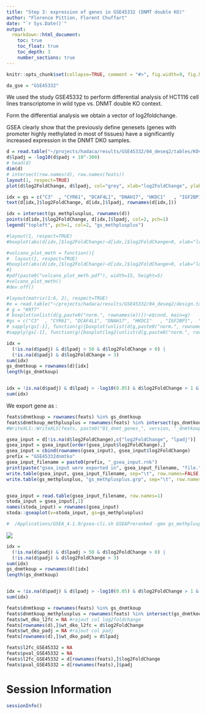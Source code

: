 ```yaml
---
title: "Step 3: expression of genes in GSE45332 (DNMT double KO)"
author: "Florence Pittion, Florent Chuffart"
date: "`r Sys.Date()`"
output: 
  rmarkdown::html_document:
    toc: true
    toc_float: true
    toc_depth: 3
    number_sections: true
---
```




```r
knitr::opts_chunk$set(collapse=TRUE, comment = "#>", fig.width=9, fig.height=6, eval=TRUE, echo=FALSE, results="hide", warning=FALSE)
```

```r
da_gse = "GSE45332"
```

We used the study GSE45332 to perform differential analysis of HCT116 cell lines transcriptome in wild type vs. DNMT double KO context.

Form the differential analysis we obtain a vector of log2foldchange.

GSEA clearly show that the previously define genesets (genes with promoter highly methylated in most of tissues) have a significantly increased expression in the DNMT DKO samples.

```r
d = read.table("~/projects/hadaca/results/GSE45332/04_deseq2/tables/KOvsWT.complete.txt", header=TRUE, stringsAsFactors=FALSE, row.names=1)
d$lpadj = -log10(d$padj + 10^-300)
# head(d)
dim(d)
# intersect(row.names(d), row.names(feats))
layout(1, respect=TRUE)
plot(d$log2FoldChange, d$lpadj, col="grey", xlab="log2FoldChange", ylab="adjusted pval")

idx = gs = c("C3"  , "CYR61", "DCAF4L1", "DNAH17", "HKDC1"   , "IGF2BP1",  "IL1A", "KRT7" , "NES"    , "SDC4"  , "SERPINE1", "TGM2"   ,  "VIM")
text(d[idx,]$log2FoldChange, d[idx,]$lpadj, rownames(d[idx,]))

idx = intersect(gs_methplusplus, rownames(d))
points(d[idx,]$log2FoldChange, d[idx,]$lpadj, col=2, pch=1)
legend("topleft", pch=1, col=2, "gs_methplusplus")

#layout(1, respect=TRUE)
#boxplot(abs(d[idx,]$log2FoldChange)~d[idx,]$log2FoldChange>0, xlab="log2FoldChange > 0", ylab="|log2FoldChange|")

#volcano_plot_meth = function(){
#  layout(1, respect=TRUE)
#boxplot(abs(d[idx,]$log2FoldChange)~d[idx,]$log2FoldChange>0, xlab="log2FoldChange > 0", ylab="|log2FoldChange|")
#}
#pdf(paste0("volcano_plot_meth.pdf"), width=15, height=5)
#volcano_plot_meth()
#dev.off()

#layout(matrix(1:6, 2), respect=TRUE)
#e = read.table("~/projects/hadaca/results/GSE45332/04_deseq2/design.txt", header=TRUE, row.names=1)
# g = "KRT7"
# boxplot(unlist(d[g,paste0("norm.", rownames(e))])~e$cond, main=g)
#gs = c("C3"  , "CYR61", "DCAF4L1", "DNAH17", "HKDC1"   , "IGF2BP1",  "IL1A", "KRT7" , "NES"    , "SDC4"  , "SERPINE1", "TGM2"   ,  "VIM")
# sapply(gs[-1], function(g){boxplot(unlist(d[g,paste0("norm.", rownames(e))])~e$cond, main=g)})
#sapply(gs[-1], function(g){boxplot(log2(unlist(d[g,paste0("norm.", rownames(e))])+1)~e$cond, main=g, ylab="log2(norm_count+1)")})
```



```r
idx = 
  (!is.na(d$padj) & d$lpadj > 50 & d$log2FoldChange > 0) | 
  (!is.na(d$padj) & d$log2FoldChange > 3)
sum(idx)
gs_dnmtkoup = rownames(d)[idx]
length(gs_dnmtkoup)


idx = !is.na(d$padj) & d$lpadj > -log10(0.05) & d$log2FoldChange > 1 & rownames(d) %in% gs_methplusplus
sum(idx)

```

We export gene as : 

```r
feats$dnmtkoup = rownames(feats) %in% gs_dnmtkoup
feats$dnmtkoup_methplusplus = rownames(feats) %in% intersect(gs_dnmtkoup, gs_methplusplus)
#WriteXLS::WriteXLS(feats, paste0("01_dnmt_genes_", version, "_dnmtkoup_methplusplus.xlsx"))
```



```r
gsea_input = d[!is.na(d$log2FoldChange),c("log2FoldChange", "lpadj")]
gsea_input = gsea_input[order(gsea_input$log2FoldChange),]
gsea_input = cbind(rownames(gsea_input), gsea_input$log2FoldChange)
prefix = "GSE45332dnmtko"
gsea_input_filename = paste0(prefix, "_gsea_input.rnk")
print(paste("gsea_input were exported in", gsea_input_filename, "file."))
write.table(gsea_input, gsea_input_filename, sep="\t", row.names=FALSE, col.names=FALSE, quote=FALSE)
write.table(gs_methplusplus, "gs_methplusplus.grp", sep="\t", row.names=FALSE, col.names=FALSE, quote=FALSE)


gsea_input = read.table(gsea_input_filename, row.names=1)
stoda_input = gsea_input[,1]
names(stoda_input) = rownames(gsea_input)
stoda::gseaplot(v=stoda_input, gs=gs_methplusplus)

#  /Applications/GSEA_4.1.0/gsea-cli.sh GSEAPreranked -gmx gs_methplusplus.grp -collapse No_Collapse -mode Max_probe -norm meandiv -nperm 1000 -rnk GSE45332dnmtko_gsea_input.rnk -scoring_scheme weighted -rpt_label my_analysis -create_svgs false -include_only_symbols true -make_sets true -plot_top_x 20 -rnd_seed timestamp -set_max 1000 -set_min 15 -zip_report false -out gsea_out

```



![](./enplot_gs_methplusplus.grp_1.png)






```r
idx = 
  (!is.na(d$padj) & d$lpadj > 50 & d$log2FoldChange > 0) | 
  (!is.na(d$padj) & d$log2FoldChange > 3)
sum(idx)
gs_dnmtkoup = rownames(d)[idx]
length(gs_dnmtkoup)


idx = !is.na(d$padj) & d$lpadj > -log10(0.05) & d$log2FoldChange > 1 & rownames(d) %in% gs_methplusplus
sum(idx)

feats$dnmtkoup = rownames(feats) %in% gs_dnmtkoup
feats$dnmtkoup_methplusplus = rownames(feats) %in% intersect(gs_dnmtkoup, gs_methplusplus)
feats$wt_dko_l2fc = NA #rajout col log2foldchange
feats[rownames(d),]$wt_dko_l2fc = d$log2FoldChange
feats$wt_dko_padj = NA #rajout col padj
feats[rownames(d),]$wt_dko_padj = d$lpadj
```






```r
feats$l2fc_GSE45332 = NA
feats$pval_GSE45332 = NA
feats$l2fc_GSE45332 = d[rownames(feats),]$log2FoldChange
feats$pval_GSE45332 = d[rownames(feats),]$padj
```



# Session Information

```r
sessionInfo()
```



